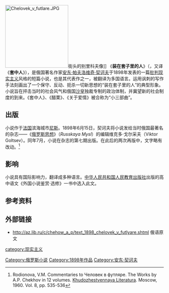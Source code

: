 [[File:Chelovek_v_futlare.JPG|200px]]街头的别里科夫像]]
《'''装在套子里的人'''》（{{lang-ru|Человек в футляре}}，又译《'''套中人'''》），是俄国著名作家[[安东·帕夫洛维奇·契诃夫|安东·帕夫洛维奇·契诃夫]]于1898年发表的一篇[[批判现实主义|批判现实主义]]风格的短篇小说，也是其代表作之一，被翻译为多国语言。运用讽刺的写作手法刻画出了一个保守、反动、扼杀一切新思想的“装在套子里的人”的典型形象。小说旨在抨击当时的社会风气和俄国[[沙皇|沙皇]]独裁专制的政治体制，并冀望新的社会制度的到来。《套中人》、《醋栗》、《关于爱情》被合称为“小三部曲”。

==出版==
小说作于[[法国|法国]]滨海城市[[尼斯|尼斯]]。1898年6月15日，契诃夫将小说发给当时俄国最著名的杂志——《[[俄罗斯思想|俄罗斯思想]]》（''Russkaya Mysl''）的编辑维克多·戈尔采夫（Viktor Goltsev）。同年7月，小说在杂志的第七期出版。在此后的两次再版中，文字略有改动。<ref name="commentaries">Rodionova, V.M. Commentaries to Человек в футляре. The Works by A.P. Chekhov in 12 volumes. [[Khudozhestvennaya_Literatura|Khudozhestvennaya Literatura]]. Moscow, 1960. Vol. 8, pp. 535-536</ref>

==影响==
小说具有国际影响力，翻译成多种语言。[[中华人民共和国|中华人民共和国]][[人民教育出版社|人民教育出版社]]出版的高中语文《外国小说鉴赏·选修》一书中选入此文。

==参考资料==
{{reflist}}

==外部链接==
* http://az.lib.ru/c/chehow_a_p/text_1898_chelovek_v_futlyare.shtml{{Wayback|url=http://az.lib.ru/c/chehow_a_p/text_1898_chelovek_v_futlyare.shtml |date=20170812214302 }} 俄语原文

[[Category:俄罗斯小说|Category:俄罗斯小说]]
[[category:现实主义|category:现实主义]]
[[Category:1898年作品|Category:1898年作品]]
[[Category:安东·契诃夫|Category:安东·契诃夫]]